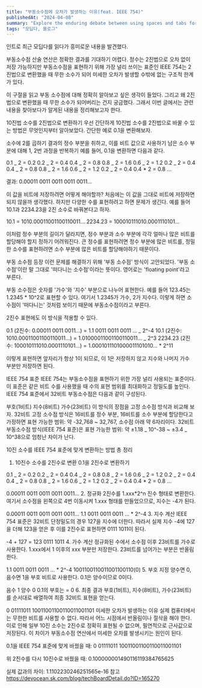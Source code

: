 ```yaml
---
title: "부동소수점에 오차가 발생하는 이유(feat. IEEE 754)"
publishedAt: "2024-04-08"
summary: "Explore the enduring debate between using spaces and tabs for code indentation, and why this choice matters more than you might think."
tags: "모딥다, 블로그"
---
```


인트로
최근 모딥다를 읽다가 흥미로운 내용을 발견했다.

부동소수점 산술 연산은 정확한 결과를 기대하기 어렵다. 정수는 2진법으로 오차 없이 저장 가능하지만 부동소수점을 표현하기 위해 가장 널리 쓰이는 표준인 IEEE 754는 2진법으로 변환했을 때 무한 소수가 되어 미세한 오차가 발생할 수밖에 없는 구조적 한계가 있다.

이 구절을 읽고 부동 소수점에 대해 정확히 알아보고 싶은 생각이 들었다. 그리고 왜 2진법으로 변환했을 때 무한 소수가 되어버리는 건지 궁금했다. 그래서 이번 글에서는 관련 내용을 찾아보다가 알게된 내용을 정리해보고자 한다.

10진법 소수를 2진법으로 변환하기
우선 간단하게 10진법 소수를 2진법으로 바꿀 수 있는 방법은 무엇인지부터 알아보았다. 간단한 예로 0.1을 변환해보자.

소수에 2를 곱하기
결과의 정수 부분을 취하고, 이를 비트 값으로 사용하기
남은 소수 부분에 대해 1, 2번 과정을 반복하기
예를 들어, 0.1을 변환하면 다음과 같다.

0.1 _ 2 = 0.2
0.2 _ 2 = 0.4
0.4 _ 2 = 0.8
0.8 _ 2 = 1.6
0.6 _ 2 = 1.2
0.2 _ 2 = 0.4
0.4 _ 2 = 0.8
0.8 _ 2 = 1.6
0.6 _ 2 = 1.2
0.2 _ 2 = 0.4
0.4 \* 2 = 0.8
...

결과: 0.00011 0011 0011 0011 0011...

이 값을 비트에 저장하려면 어떻게 해야할까? 처음에는 이 값을 그대로 비트에 저장하면 되지 않을까 생각했다. 하지만 다양한 수를 표현하려고 하면 문제가 생긴다. 예를 들어 10.1과 2234.23을 2진 소수로 바꿔본다고 하자.

10.1 = 1010.00011001100110011...
2234.23 = 100010111010.0001110101...

이처럼 정수 부분의 길이가 달라지면, 정수 부분과 소수 부분에 각각 얼마나 많은 비트를 할당해야 할지 정하기 어려워진다. 큰 정수를 표현하려면 정수 부분에 많은 비트를, 정밀한 소수를 표현하려면 소수 부분에 많은 비트를 할당해야하기 때문이다.

부동 소수점 등장
이런 문제를 해결하기 위해 '부동 소수점' 방식이 고안되었다. '부동 소수점'이란 말 그대로 '떠다니는 소수점'이라는 뜻이다. 영어로는 'floating point'라고 부른다.

부동 소수점은 숫자를 '가수'와 '지수' 부분으로 나누어 표현한다. 예를 들어 123.45는 1.2345 \* 10^2로 표현할 수 있다. 여기서 1.2345가 가수, 2가 지수다. 이렇게 하면 소수점이 '떠다니는' 것처럼 보이기 때문에 부동소수점이라고 부른다.

2진수 표현에도 이 방식을 적용할 수 있다.

0.1 (2진수: 0.00011 0011 0011...) = 1.1 0011 0011 0011 ... _ 2^-4
10.1 (2진수: 1010.00011001100110011...) = 1.01000011001100110011... _ 2^3
2234.23 (2진수: 100010111010.0001110101...) = 1.0001011101000011101010... \* 2^11

이렇게 표현하면 앞자리가 항상 1이 되므로, 이 1은 저장하지 않고 지수와 나머지 가수 부분만 저장하면 된다.

IEEE 754 표준
IEEE 754는 부동소수점을 표현하기 위한 가장 널리 사용되는 표준이다. 이 표준은 같은 비트 수를 사용했을 때 수의 표현 범위를 최대화하고 정밀도를 높인다. IEEE 754 표준에서 32비트 부동소수점은 다음과 같이 구성된다.

부호(1비트)
지수(8비트)
가수(23비트)
이 방식의 장점을 고정 소수점 방식과 비교해 보자. 32비트 고정 소수점 방식은 16비트를 정수 부분, 16비트를 소수 부분에 할당한다고 가정하면 표현 가능한 범위: 약 -32,768 ~ 32,767, 소수점 아래 약 6자리이다. 32비트 부동소수점 방식(IEEE 754 표준)은 표현 가능한 범위: 약 ±1.18 _ 10^-38 ~ ±3.4 _ 10^38으로 엄청난 차이가 난다.

10진 소수를 IEEE 754 표준에 맞게 변환하는 방법 총 정리

1. 10진수 소수를 2진수로 변환
   0.1을 2진수로 변환하기

0.1 _ 2 = 0.2
0.2 _ 2 = 0.4
0.4 _ 2 = 0.8
0.8 _ 2 = 1.6
0.6 _ 2 = 1.2
0.2 _ 2 = 0.4
0.4 _ 2 = 0.8
0.8 _ 2 = 1.6
0.6 _ 2 = 1.2
0.2 _ 2 = 0.4
0.4 \* 2 = 0.8
...

0.00011 0011 0011 0011 0011... 2. 정규화
2진수를 1.xxx\*2^n 진수 형태로 변환한다. 여기서 소수점을 왼쪽으로 4번 이동시켜 1.xxx 형태를 만들었으므로, 지수는 -4가 된다.

0.00011 0011 0011 0011 0011...
1.1 0011 0011 0011 ... \* 2^-4 3. 지수 계산
IEEE 754 표준은 32비트 단정밀도의 경우 127을 지수에 더한다. 따라서 실제 지수 -4에 127을 더해 123을 얻은 후 이를 2진수로 표현하면 0111 1011이 된다.

-4 + 127 = 123
0111 1011 4. 가수 계산
정규화된 수에서 소수점 이후 23비트를 가수로 사용한다. 1.xxx에서 1 이후의 xxx 부분만 저장한다. 23비트를 넘어가는 부분은 반올림한다.

1.1 0011 0011 0011 ... \* 2^-4
1001100110011001100110(0) 5. 부호 지정
양수면 0, 음수면 1을 부호 비트로 사용한다. 0.1은 양수이므로 0이다.

음수 1 양수 0
0.1의 부호는 = 0 6. 최종 결과
부호(1비트), 지수(8비트), 가수(23비트)를 순서대로 배열하여 최종 32비트 표현을 얻는다.

0 01111011 10011001100110011001101
미세한 오차가 발생하는 이유
실제 컴퓨터에서는 무한한 비트를 사용할 수 없다. 따라서 어느 시점에서 반올림이나 절삭을 해야 한다. 이로 인해 일부 10진 소수는 2진수로 정확히 표현될 수 없으며, 필연적으로 근사값으로 저장된다. 이 차이가 부동소수점 연산에서 미세한 오차를 발생시키는 원인이 된다.

0.1을 IEEE 754 표준에 맞게 바꿨을 때:
0 01111011 10011001100110011001101

위 2진수를 다시 10진수로 바꿨을 때:
0.100000001490116119384765625

실제 값과의 차이: 1.1102230246251565e-16
참고
https://devocean.sk.com/blog/techBoardDetail.do?ID=165270
